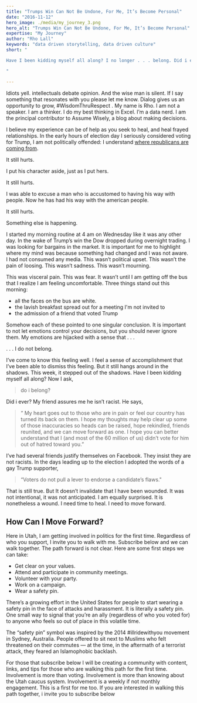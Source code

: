 ```yaml
---
title: "Trumps Win Can Not Be Undone, For Me, It’s Become Personal"
date: "2016-11-12"
hero_image: ./media/my_journey_3.png
hero_alt: "Trumps Win Can Not Be Undone, For Me, It’s Become Personal"
expertise: "My Journey"
author: "Rho Lall"
keywords: "data driven storytelling, data driven culture"
short: "

Have I been kidding myself all along? I no longer . . . belong. Did i ever?

"

---
```

Idiots yell. intellectuals debate opinion. And the wise man is silent. If I say something that resonates with you please let me know. Dialog gives us an opportunity to grow, #WisdomThruRespect . My name is Rho. I am not a speaker. I am a thinker. I do my best thinking in Excel. I’m a data nerd. I am the principal contributor to Assume Wisely, a blog about making decisions.

I believe my experience can be of help as you seek to heal, and heal frayed relationships. In the early hours of election day I seriously considered voting for Trump, I am not politically offended: I understand [where republicans are coming from](/thoughts/deny270).

It still hurts.

I put his character aside, just as I put hers.

It still hurts.

I was able to excuse a man who is accustomed to having his way with people. Now he has had his way with the american people.

It still hurts. 

Something else is happening. 

I started my morning routine at 4 am on Wednesday like it was any other day. In the wake of Trump’s win the Dow dropped during overnight trading. I was looking for bargains in the market. It is important for me to highlight where my mind was because something had changed and I was not aware.  I had not consumed any media. This wasn’t political upset. This wasn’t the pain of loosing. This wasn’t sadness. This wasn’t mourning.

This was visceral pain. This was fear. It wasn’t until I am getting off the bus that I realize I am feeling uncomfortable. Three things stand out this morning:

- all the faces on the bus are white.
- the lavish breakfast spread out for a meeting I'm not invited to
- the admission of a friend that voted Trump

Somehow each of these pointed to one singular conclusion. It is important to not let emotions control your decisions, but you should never ignore them. My emotions are hijacked with a sense that . . .

 

. . .  I do not belong.

 

I’ve come to know this feeling well. I feel a sense of accomplishment that I’ve been able to dismiss this feeling. But it still hangs around in the shadows. This week, it stepped out of the shadows. Have I been kidding myself all along? Now I ask, 

>do i belong?

Did i ever? My friend assures me he isn’t racist. He says,

>“ My heart goes out to those who are in pain or feel our country has turned its back on them. I hope my thoughts may help clear up some of those inaccuracies so heads can be raised, hope rekindled, friends reunited, and we can move forward as one. I hope you can better understand that I (and most of the 60 million of us) didn’t vote for him out of hatred toward you.”

I’ve had several friends justify themselves on Facebook.  They insist they are not racists. In the days leading up to the election I adopted the words of a gay Trump supporter,

>“Voters do not pull a lever to endorse a candidate’s flaws."

That is still true. But It doesn’t invalidate that I have been wounded. It was not intentional, it was not anticipated. I am equally surprised.  It is nonetheless a wound. I need time to heal. I need to move forward.

 

## How Can I Move Forward?
Here in Utah, I am getting involved in politics for the first time. Regardless of who you support, I invite you to walk with me. Subscribe below and we can walk together. The path forward is not clear. Here are some first steps we can take:

- Get clear on your values.
- Attend and participate in community meetings.
- Volunteer with your party.
- Work on a campaign.
- Wear a safety pin.

There’s a growing effort in the United States for people to start wearing a safety pin in the face of attacks and harassment. It is literally a safety pin.  One small way to signal that you’re an ally (regardless of who you voted for) to anyone who feels so out of place in this volatile time.

The “safety pin” symbol was inspired by the 2014 #illridewithyou movement in Sydney, Australia. People offered to sit next to Muslims who felt threatened on their commutes — at the time, in the aftermath of a terrorist attack, they feared an Islamophobic backlash.

For those that subscribe below I will be creating a community with content, links, and tips for those who are walking this path for the first time. Involvement is more than voting. Involvement is more than knowing about the Utah caucus system. Involvement is a weekly if not monthly engagement. This is a first for me too. If you are interested in walking this path together, i invite you to subscribe below